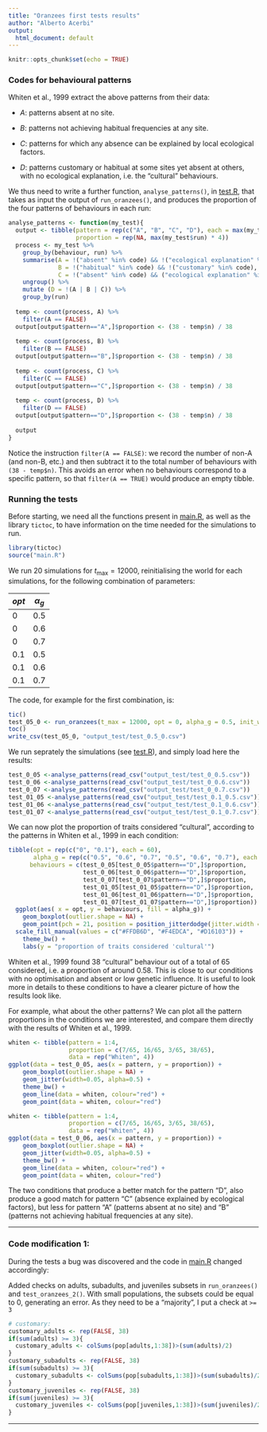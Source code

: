 ```yaml
---
title: "Oranzees first tests results"
author: "Alberto Acerbi"
output:
  html_document: default
---
```


```r
knitr::opts_chunk$set(echo = TRUE)
```


### Codes for behavioural patterns

Whiten et al., 1999 extract the above patterns from their data:

* *A*: patterns absent at no site.

* *B*: patterns not achieving habitual frequencies at any site.

* *C*: patterns for which any absence can be explained by local ecological factors.

* *D*: patterns customary or habitual at some sites yet absent at others, with no ecological explanation, i.e. the "cultural" behaviours.

We thus need to write a further function, `analyse_patterns()`, in [test.R](test.R), that takes as input the output of `run_oranzees()`, and produces the proportion of the four patterns of behaviours in each run:

```r
analyse_patterns <- function(my_test){
  output <- tibble(pattern = rep(c("A", "B", "C", "D"), each = max(my_test$run)), 
                   proportion = rep(NA, max(my_test$run) * 4))
  process <- my_test %>%
    group_by(behaviour, run) %>%
    summarise(A = !("absent" %in% code) && !("ecological explanation" %in% code), 
              B = !("habitual" %in% code) && !("customary" %in% code),
              C = !("absent" %in% code) && ("ecological explanation" %in% code)) %>%
    ungroup() %>%
    mutate (D = !(A | B | C)) %>%
    group_by(run)
  
  temp <- count(process, A) %>%
    filter(A == FALSE) 
  output[output$pattern=="A",]$proportion <- (38 - temp$n) / 38
  
  temp <- count(process, B) %>%
    filter(B == FALSE)
  output[output$pattern=="B",]$proportion <- (38 - temp$n) / 38
  
  temp <- count(process, C) %>%
    filter(C == FALSE)
  output[output$pattern=="C",]$proportion <- (38 - temp$n) / 38
  
  temp <- count(process, D) %>%
    filter(D == FALSE)
  output[output$pattern=="D",]$proportion <- (38 - temp$n) / 38
  
  output
}
```

Notice the instruction `filter(A == FALSE)`: we record the number of non-A (and non-B, etc.) and then subtract it to the total number of behaviours with `(38 - temp$n)`. This avoids an error when no behaviours correspond to a specific pattern, so that `filter(A == TRUE)` would produce an empty tibble.   

### Running the tests

Before starting, we need all the functions present in [main.R](main.R), as well as the library `tictoc`, to have information on the time needed for the simulations to run.

```r
library(tictoc)
source("main.R")
```

We run 20 simulations for $t_\text{max}=12000$, reinitialising the world for each simulations, for the following combination of parameters:

$opt$ | $\alpha_g$ 
------|-------
0     | 0.5
0     | 0.6
0     | 0.7
0.1   | 0.5
0.1   | 0.6 
0.1   | 0.7

The code, for example for the first combination, is:

```r
tic()
test_05_0 <- run_oranzees(t_max = 12000, opt = 0, alpha_g = 0.5, init_world = 1, n_run = 20)
toc()
write_csv(test_05_0, "output_test/test_0.5_0.csv")
```

We run seprately the simulations (see [test.R](test.R)), and simply load here the results:

```r
test_0_05 <-analyse_patterns(read_csv("output_test/test_0_0.5.csv"))
test_0_06 <-analyse_patterns(read_csv("output_test/test_0_0.6.csv"))
test_0_07 <-analyse_patterns(read_csv("output_test/test_0_0.7.csv"))
test_01_05 <-analyse_patterns(read_csv("output_test/test_0.1_0.5.csv"))
test_01_06 <-analyse_patterns(read_csv("output_test/test_0.1_0.6.csv"))
test_01_07 <-analyse_patterns(read_csv("output_test/test_0.1_0.7.csv"))
```

We can now plot the proportion of traits considered "cultural", according to the patterns in Whiten et al., 1999 in each condition:

```r
tibble(opt = rep(c("0", "0.1"), each = 60), 
       alpha_g = rep(c("0.5", "0.6", "0.7", "0.5", "0.6", "0.7"), each = 20),
      behaviours = c(test_0_05[test_0_05$pattern=="D",]$proportion, 
                     test_0_06[test_0_06$pattern=="D",]$proportion,
                     test_0_07[test_0_07$pattern=="D",]$proportion,
                     test_01_05[test_01_05$pattern=="D",]$proportion,
                     test_01_06[test_01_06$pattern=="D",]$proportion,
                     test_01_07[test_01_07$pattern=="D",]$proportion)) %>%
  ggplot(aes( x = opt, y = behaviours, fill = alpha_g)) +
    geom_boxplot(outlier.shape = NA) +
    geom_point(pch = 21, position = position_jitterdodge(jitter.width = 0.1)) +
  scale_fill_manual(values = c("#FFDB6D", "#F4EDCA", "#D16103")) +
    theme_bw() +
    labs(y = "proportion of traits considered 'cultural'") 
```

Whiten et al., 1999 found 38 "cultural" behaviour out of a total of 65 considered, i.e. a proportion of around $0.58$. This is close to our conditions with no optimisation and absent or low genetic influence. It is useful to look more in details to these conditions to have a clearer picture of how the results look like. 

For example, what about the other patterns? We can plot all the pattern proportions in the conditions we are interested, and compare them directly with the results of Whiten et al., 1999.

```r
whiten <- tibble(pattern = 1:4, 
                 proportion = c(7/65, 16/65, 3/65, 38/65), 
                 data = rep("Whiten", 4)) 
ggplot(data = test_0_05, aes(x = pattern, y = proportion)) +
    geom_boxplot(outlier.shape = NA) +
    geom_jitter(width=0.05, alpha=0.5) +
    theme_bw() +
    geom_line(data = whiten, colour="red") +
    geom_point(data = whiten, colour="red") 
```

```r
whiten <- tibble(pattern = 1:4, 
                 proportion = c(7/65, 16/65, 3/65, 38/65), 
                 data = rep("Whiten", 4)) 
ggplot(data = test_0_06, aes(x = pattern, y = proportion)) +
    geom_boxplot(outlier.shape = NA) +
    geom_jitter(width=0.05, alpha=0.5) +
    theme_bw() +
    geom_line(data = whiten, colour="red") +
    geom_point(data = whiten, colour="red") 
```

The two conditions that produce a better match for the pattern "D", also produce a good match for pattern "C" (absence explained by ecological factors), but less for pattern "A" (patterns absent at no site) and "B" (patterns not achieving habitual frequencies at any site).

***
### Code modification 1:

During the tests a bug was discovered and the code in [main.R](main.R) changed accordingly:

Added checks on adults, subadults, and juveniles subsets in `run_oranzees()` and `test_oranzees_2()`. With small populations, the subsets could be equal to 0, generating an error. As they need to be a "majority", I put a check at `>= 3` 

```r
# customary:
customary_adults <- rep(FALSE, 38)
if(sum(adults) >= 3){
  customary_adults <- colSums(pop[adults,1:38])>(sum(adults)/2)
}
customary_subadults <- rep(FALSE, 38)
if(sum(subadults) >= 3){
  customary_subadults <- colSums(pop[subadults,1:38])>(sum(subadults)/2)
}
customary_juveniles <- rep(FALSE, 38)
if(sum(juveniles) >= 3){
  customary_juveniles <- colSums(pop[juveniles,1:38])>(sum(juveniles)/2)
}
```

***